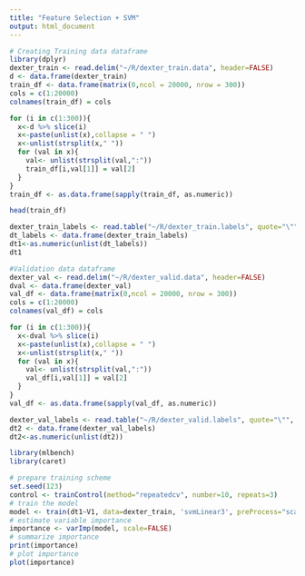 ```yaml
---
title: "Feature Selection + SVM"
output: html_document
---
```


```r
# Creating Training data dataframe
library(dplyr)
dexter_train <- read.delim("~/R/dexter_train.data", header=FALSE)
d <- data.frame(dexter_train)
train_df <- data.frame(matrix(0,ncol = 20000, nrow = 300))
cols = c(1:20000)
colnames(train_df) = cols
```

```r
for (i in c(1:300)){
  x<-d %>% slice(i)
  x<-paste(unlist(x),collapse = " ")
  x<-unlist(strsplit(x," "))
  for (val in x){
    val<- unlist(strsplit(val,":"))
    train_df[i,val[1]] = val[2]
  }
}
train_df <- as.data.frame(sapply(train_df, as.numeric))
```

```r
head(train_df)
```
```r
dexter_train_labels <- read.table("~/R/dexter_train.labels", quote="\"", comment.char="")
dt_labels <- data.frame(dexter_train_labels)
dt1<-as.numeric(unlist(dt_labels))
dt1
```

```r
#Validation data dataframe
dexter_val <- read.delim("~/R/dexter_valid.data", header=FALSE)
dval <- data.frame(dexter_val)
val_df <- data.frame(matrix(0,ncol = 20000, nrow = 300))
cols = c(1:20000)
colnames(val_df) = cols
```

```r
for (i in c(1:300)){
  x<-dval %>% slice(i)
  x<-paste(unlist(x),collapse = " ")
  x<-unlist(strsplit(x," "))
  for (val in x){
    val<- unlist(strsplit(val,":"))
    val_df[i,val[1]] = val[2]
  }
}
val_df <- as.data.frame(sapply(val_df, as.numeric))
```

```r
dexter_val_labels <- read.table("~/R/dexter_valid.labels", quote="\"", comment.char="")
dt2 <- data.frame(dexter_val_labels)
dt2<-as.numeric(unlist(dt2))
```

```r
library(mlbench)
library(caret)
```


```r
# prepare training scheme
set.seed(123)
control <- trainControl(method="repeatedcv", number=10, repeats=3)
# train the model
model <- train(dt1~V1, data=dexter_train, 'svmLinear3', preProcess="scale", trControl=control)
# estimate variable importance
importance <- varImp(model, scale=FALSE)
# summarize importance
print(importance)
# plot importance
plot(importance)
```

